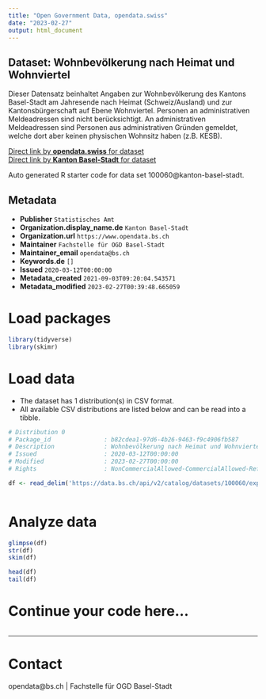 ```yaml
---
title: "Open Government Data, opendata.swiss"
date: "2023-02-27"
output: html_document
---
```


## Dataset: Wohnbevölkerung nach Heimat und Wohnviertel

Dieser Datensatz beinhaltet Angaben zur Wohnbevölkerung des Kantons Basel-Stadt am Jahresende nach Heimat (Schweiz/Ausland) und zur Kantonsbürgerschaft auf Ebene Wohnviertel. Personen an administrativen Meldeadressen sind nicht berücksichtigt. An administrativen Meldeadressen sind Personen aus administrativen Gründen gemeldet, welche dort aber keinen physischen Wohnsitz haben (z.B. KESB).

[Direct link by **opendata.swiss** for dataset](https://opendata.swiss/de/dataset/wohnbevolkerung-nach-heimat-und-wohnviertel)<br>
[Direct link by **Kanton Basel-Stadt** for dataset](https://data.bs.ch/explore/dataset/100060/)

Auto generated R starter code for data set 100060@kanton-basel-stadt.

## Metadata

- **Publisher** `Statistisches Amt`
- **Organization.display_name.de** `Kanton Basel-Stadt`
- **Organization.url** `https://www.opendata.bs.ch`
- **Maintainer** `Fachstelle für OGD Basel-Stadt`
- **Maintainer_email** `opendata@bs.ch`
- **Keywords.de** `[]`
- **Issued** `2020-03-12T00:00:00`
- **Metadata_created** `2021-09-03T09:20:04.543571`
- **Metadata_modified** `2023-02-27T00:39:48.665059`


# Load packages

```r

library(tidyverse)
library(skimr)

```

# Load data

-   The dataset has 1 distribution(s) in CSV format.
-   All available CSV distributions are listed below and can be read into a tibble.

```r

# Distribution 0
# Package_id               : b82cdea1-97d6-4b26-9463-f9c4906fb587
# Description              : Wohnbevölkerung nach Heimat und Wohnviertel (csv)
# Issued                   : 2020-03-12T00:00:00
# Modified                 : 2023-02-27T00:00:00
# Rights                   : NonCommercialAllowed-CommercialAllowed-ReferenceRequired

df <- read_delim('https://data.bs.ch/api/v2/catalog/datasets/100060/exports/csv')



```

# Analyze data

```r

glimpse(df)
str(df)
skim(df)

head(df)
tail(df)

```

# Continue your code here...

```r

```

------------------------------------------------------------------------

# Contact

opendata@bs.ch | Fachstelle für OGD Basel-Stadt
